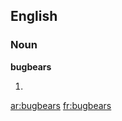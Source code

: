 ==English==

===Noun===
'''bugbears'''

# {{plural of|[[bugbear]]}}

[[ar:bugbears]]
[[fr:bugbears]]